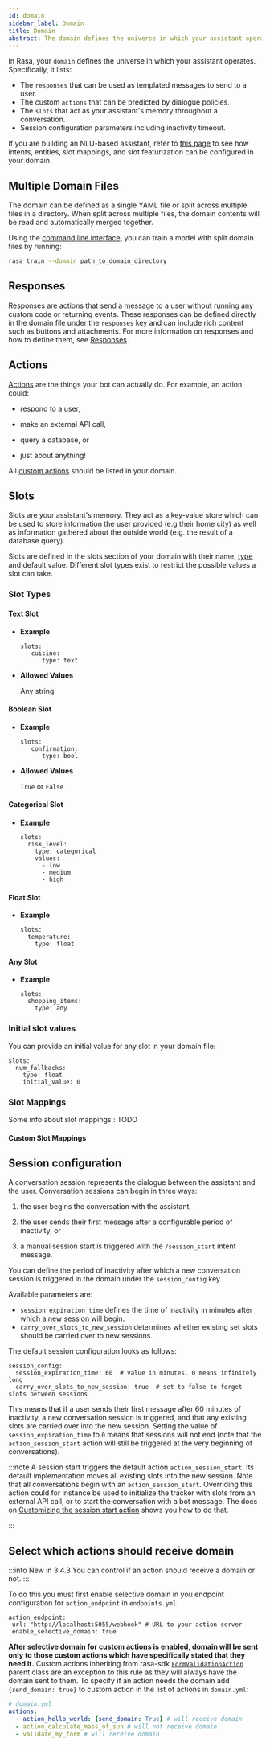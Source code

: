 ```yaml
---
id: domain
sidebar_label: Domain
title: Domain
abstract: The domain defines the universe in which your assistant operates.
---
```


In Rasa, your `domain` defines the universe in which your assistant operates.
Specifically, it lists:

* The `responses` that can be used as templated messages to send to a user.
* The custom `actions` that can be predicted by dialogue policies.
* The `slots` that act as your assistant's memory throughout a conversation.
* Session configuration parameters including inactivity timeout.

If you are building an NLU-based assistant, refer to [this page](../building-classic-assistants/domain.mdx) to see how 
intents, entities, slot mappings, and slot featurization can be configured in 
your domain. 

## Multiple Domain Files

The domain can be defined as a single YAML file or split across multiple files in a directory.
When split across multiple files, the domain contents will be read and automatically merged together.

Using the [command line interface](../command-line-interface.mdx#rasa-train),
you can train a model with split domain files by running:

```bash
rasa train --domain path_to_domain_directory
```


## Responses

Responses are actions that send a message to a user without running any custom code or
returning events. These responses can be defined directly in the domain file under the `responses` key
and can include rich content such as buttons and attachments. For more information on responses and how to define them,
see [Responses](./responses.mdx).

## Actions

[Actions](./actions.mdx) are the things your bot can actually do.
For example, an action could:

- respond to a user,

- make an external API call,

- query a database, or

- just about anything!

All [custom actions](./custom-actions.mdx) should be listed in your domain.


## Slots

Slots are your assistant's memory. They act as a key-value store
which can be used to store information the user provided (e.g their home city)
as well as information gathered about the outside world (e.g. the result of a
database query).

Slots are defined in the slots section of your domain with their name,
[type](./domain.mdx#slot-types) and default value.
Different slot types exist to restrict the possible values a slot can take.

### Slot Types

#### Text Slot

- **Example**

  ```yaml-rasa
  slots:
     cuisine:
        type: text
  ```
- **Allowed Values**

  Any string

#### Boolean Slot

- **Example**

  ```yaml-rasa
  slots:
     confirmation:
        type: bool
  ```
- **Allowed Values**

  `True` or `False`

#### Categorical Slot

- **Example**

  ```yaml-rasa
  slots:
    risk_level:
      type: categorical
      values:
        - low
        - medium
        - high
  ```

#### Float Slot

- **Example**

  ```yaml-rasa
  slots:
    temperature:
      type: float
  ```

#### Any Slot

- **Example**

  ```yaml-rasa
  slots:
    shopping_items:
      type: any
  ```


### Initial slot values

You can provide an initial value for any slot in your domain file:

```yaml-rasa
slots:
  num_fallbacks:
    type: float
    initial_value: 0
```

### Slot Mappings

Some info about slot mappings : TODO

#### Custom Slot Mappings

## Session configuration

A conversation session represents the dialogue between the assistant and the user.
Conversation sessions can begin in three ways:

1. the user begins the conversation with the assistant,

2. the user sends their first message after a configurable period of inactivity, or

3. a manual session start is triggered with the `/session_start` intent message.

You can define the period of inactivity after which a new conversation
session is triggered in the domain under the `session_config` key.

Available parameters are:

- `session_expiration_time` defines the time of inactivity in minutes after which a
  new session will begin.
- `carry_over_slots_to_new_session` determines whether
  existing set slots should be carried over to new sessions.

The default session configuration looks as follows:

```yaml-rasa
session_config:
  session_expiration_time: 60  # value in minutes, 0 means infinitely long
  carry_over_slots_to_new_session: true  # set to false to forget slots between sessions
```

This means that if a user sends their first message after 60 minutes of inactivity, a
new conversation session is triggered, and that any existing slots are carried over
into the new session. Setting the value of `session_expiration_time` to `0` means
that sessions will not end (note that the `action_session_start` action will still
be triggered at the very beginning of conversations).

:::note
A session start triggers the default action `action_session_start`. Its default
implementation moves all existing slots into the new session. Note that all
conversations begin with an `action_session_start`. Overriding this action could
for instance be used to initialize the tracker with slots from an external API
call, or to start the conversation with a bot message. The docs on
[Customizing the session start action](./default-actions.mdx#customization) shows you how to do that.

:::


## Select which actions should receive domain

:::info New in 3.4.3
You can control if an action should receive a domain or not.
:::

To do this you must first enable selective domain in you endpoint configuration for
`action_endpoint` in `endpoints.yml`.

```yaml-rasa title="endpoints.yml"
action_endpoint:
 url: "http://localhost:5055/webhook" # URL to your action server
 enable_selective_domain: true
```

**After selective domain for custom actions is enabled, domain will be sent only to
those custom actions which have specifically stated that they need it.**
Custom actions inheriting from rasa-sdk [`FormValidationAction`](../action-server/validation-action.mdx#formvalidationaction-class)
parent class are an exception to this rule as they will always have the domain sent to them.
To specify if an action needs the domain add `{send_domain: true}` to custom action in the list
of actions in `domain.yml`:

```YAML
# domain.yml
actions:
  - action_hello_world: {send_domain: True} # will receive domain
  - action_calculate_mass_of_sun # will not receive domain
  - validate_my_form # will receive domain
```
